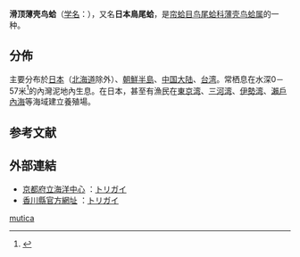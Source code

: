 {{Speciesbox
| name = 滑顶薄壳鸟蛤<br />''Fulvia mutica''
| image = Fulvia mutica by OpenCage.jpg
| image_caption = 位於[[日本|日本]][[京都水族館|京都水族館]]的滑顶薄壳鸟蛤（''Fulvia mutica''）活体展示
| genus = Fulvia
| species = mutica
| authority = (Reeve, 1844)
}}
'''滑顶薄壳鸟蛤'''（[[学名|学名]]：{{lang|la|'''''Fulvia mutica'''''}}），又名'''日本鳥尾蛤'''，是[[帘蛤目|帘蛤目]][[鸟尾蛤科|鸟尾蛤科]][[薄壳鸟蛤属|薄壳鸟蛤属]]的一种。

==分佈==
主要分布於[[日本|日本]]（[[北海道|北海道]]除外）、[[朝鮮半島|朝鮮半島]]、[[中国大陆|中国大陆]]、[[台湾|台湾]]。常栖息在水深0－57米<ref>{{cite web|url=http://shell.sinica.edu.tw/chinese/shellbase_detail.php?science_no=2488|title=国际贝库：滑顶薄壳鸟蛤|publisher=台湾贝类资料库|accessdate=2009-08-11|archive-date=2016-03-04|archive-url=https://web.archive.org/web/20160304103417/http://shell.sinica.edu.tw/chinese/shellbase_detail.php?science_no=2488|dead-url=no}}</ref>的內灣泥地內生息。在日本，甚至有漁民在[[東京湾|東京湾]]、[[三河湾|三河湾]]、[[伊勢湾|伊勢湾]]、[[瀨戶內海|瀨戶內海]]等海域建立養殖場。

== 参考文献 ==
{{reflist}}

==外部連結==
*[http://www.pref.kyoto.jp/kaiyo/ 京都府立海洋中心] {{Wayback|url=http://www.pref.kyoto.jp/kaiyo/ |date=20210126183749 }}：[http://www.pref.kyoto.jp/kaiyo/torigaiyousyoku.html トリガイ] {{Wayback|url=http://www.pref.kyoto.jp/kaiyo/torigaiyousyoku.html |date=20170807004552 }}
*[http://www.pref.kagawa.jp/ 香川縣官方網址] {{Wayback|url=http://www.pref.kagawa.jp/ |date=20080104134942 }}：[http://www.pref.kagawa.jp/suisan/html/suisan/kagawanosakana/torigai/torigai.htm トリガイ] {{Wayback|url=http://www.pref.kagawa.jp/suisan/html/suisan/kagawanosakana/torigai/torigai.htm |date=20170914110741 }}
{{Taxonbar|from=Q11321936}}

[[Category:薄壳鸟蛤属|mutica]]